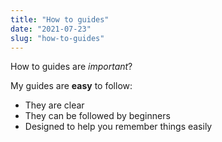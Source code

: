 ```yaml
---
title: "How to guides"
date: "2021-07-23"
slug: "how-to-guides"
---
```


How to guides are *important*?

My guides are **easy** to follow:

* They are clear
* They can be followed by beginners
* Designed to help you remember things easily